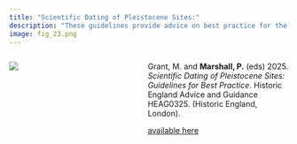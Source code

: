 ```yaml
---
title: "Scientific Dating of Pleistocene Sites:"
description: "These guidelines provide advice on best practice for the use of scientific dating on Pleistocene sites. They are applicable to all archaeological projects but are aimed primarily at those undertaken as part of the planning process."
image: fig_23.png
---
```



::: {.columns}
::: {.column width="35%"}
![](pleistocene-cover.jpg) 
:::

::: {.column width="10%"}
<!-- empty column to create gap -->
:::

::: {.column width="55%"}
Grant, M. and **Marshall, P.** (eds) 2025. *Scientific Dating of Pleistocene Sites:
Guidelines for Best Practice*. Historic England Advice and Guidance HEAG0325.
(Historic England, London). 
  
[available here](https://historicengland.org.uk/images-books/publications/scientific-dating-pleistocene-sites/)
:::
:::
